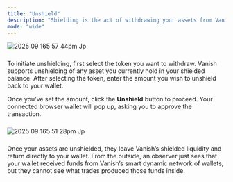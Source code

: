 ```yaml
---
title: "Unshield"
description: "Shielding is the act of withdrawing your assets from Vanish’s shielded pool. "
mode: "wide"
---
```


![2025 09 165 57 44pm Jp](/images/2025-09-165.57.44pm.jpg)

### 

To initiate unshielding, first select the token you want to withdraw. Vanish supports unshielding of any asset you currently hold in your shielded balance. After selecting the token, enter the amount you wish to unshield back to your wallet.

Once you’ve set the amount, click the **Unshield** button to proceed. Your connected browser wallet will pop up, asking you to approve the transaction.

### 

![2025 09 165 51 28pm Jp](/images/2025-09-165.51.28pm.jpg)

### 

Once your assets are unshielded, they leave Vanish’s shielded liquidity and return directly to your wallet. From the outside, an observer just sees that your wallet received funds from Vanish’s smart dynamic network of wallets, but they cannot see what trades produced those funds inside.